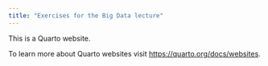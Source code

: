 ```yaml
---
title: "Exercises for the Big Data lecture"
---
```


This is a Quarto website.

To learn more about Quarto websites visit <https://quarto.org/docs/websites>.
